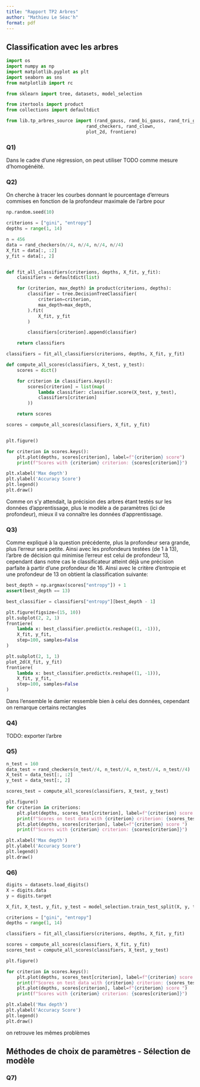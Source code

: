 ```yaml
---
title: "Rapport TP2 Arbres"
author: "Mathieu Le Séac'h"
format: pdf
---
```


## Classification avec les arbres

```python
import os
import numpy as np
import matplotlib.pyplot as plt
import seaborn as sns
from matplotlib import rc

from sklearn import tree, datasets, model_selection

from itertools import product
from collections import defaultdict

from lib.tp_arbres_source import (rand_gauss, rand_bi_gauss, rand_tri_gauss,
                              rand_checkers, rand_clown,
                              plot_2d, frontiere)
```

### Q1)

Dans le cadre d'une régression, on peut utiliser TODO comme mesure d'homogénéité.

### Q2)

On cherche à tracer les courbes donnant le pourcentage d'erreurs commises en fonction de la profondeur maximale de l'arbre pour

```python
np.random.seed(10)

criterions = ["gini", "entropy"]
depths = range(1, 14)

n = 456
data = rand_checkers(n//4, n//4, n//4, n//4)
X_fit = data[:, :2]
y_fit = data[:, 2]


def fit_all_classifiers(criterions, depths, X_fit, y_fit):
    classifiers = defaultdict(list)

    for (criterion, max_depth) in product(criterions, depths):
        classifier = tree.DecisionTreeClassifier(
            criterion=criterion,
            max_depth=max_depth,
        ).fit(
            X_fit, y_fit
        )

        classifiers[criterion].append(classifier)

    return classifiers

classifiers = fit_all_classifiers(criterions, depths, X_fit, y_fit)

def compute_all_scores(classifiers, X_test, y_test):
    scores = dict()

    for criterion in classifiers.keys():
        scores[criterion] = list(map(
            lambda classifier: classifier.score(X_test, y_test),
            classifiers[criterion]
        ))

    return scores

scores = compute_all_scores(classifiers, X_fit, y_fit)


plt.figure()

for criterion in scores.keys():
    plt.plot(depths, scores[criterion], label=f"{criterion} score")
    print(f"Scores with {criterion} criterion: {scores[criterion]}")

plt.xlabel('Max depth')
plt.ylabel('Accuracy Score')
plt.legend()
plt.draw()

```

Comme on s'y attendait, la précision des arbres étant testés sur les données d'apprentissage, plus le modèle a de paramètres (ici de profondeur), mieux il va connaître les données d'apprentissage.


### Q3)

Comme expliqué à la question précédente, plus la profondeur sera grande, plus l'erreur sera petite. Ainsi avec les profondeurs testées (de 1 à 13), l'arbre de décision qui minimise l'erreur est celui de profondeur 13, cependant dans notre cas le classificateur atteint déjà une précision parfaite à partir d'une profondeur de 16. Ainsi avec le critère d'entropie et une profondeur de 13 on obtient la classification suivante:

```python
best_depth = np.argmax(scores["entropy"]) + 1
assert(best_depth == 13)

best_classifier = classifiers["entropy"][best_depth - 1]

plt.figure(figsize=(15, 10))
plt.subplot(2, 2, 1)
frontiere(
    lambda x: best_classifier.predict(x.reshape((1, -1))),
    X_fit, y_fit,
    step=100, samples=False
)

plt.subplot(2, 1, 1)
plot_2d(X_fit, y_fit)
frontiere(
    lambda x: best_classifier.predict(x.reshape((1, -1))),
    X_fit, y_fit,
    step=100, samples=False
)

```

Dans l'ensemble le damier ressemble bien à celui des données, cependant on remarque certains rectangles

### Q4)

TODO: exporter l'arbre

### Q5)

```python
n_test = 160
data_test = rand_checkers(n_test//4, n_test//4, n_test//4, n_test//4)
X_test = data_test[:, :2]
y_test = data_test[:, 2]

scores_test = compute_all_scores(classifiers, X_test, y_test)

plt.figure()
for criterion in criterions:
    plt.plot(depths, scores_test[criterion], label=f"{criterion} score test")
    print(f"Scores on test data with {criterion} criterion: {scores_test[criterion]}")
    plt.plot(depths, scores[criterion], label=f"{criterion} score ")
    print(f"Scores with {criterion} criterion: {scores[criterion]}")

plt.xlabel('Max depth')
plt.ylabel('Accuracy Score')
plt.legend()
plt.draw()
```

### Q6)

```python
digits = datasets.load_digits()
X = digits.data
y = digits.target

X_fit, X_test, y_fit, y_test = model_selection.train_test_split(X, y, test_size=0.2, random_state=10)

criterions = ["gini", "entropy"]
depths = range(1, 14)

classifiers = fit_all_classifiers(criterions, depths, X_fit, y_fit)

scores = compute_all_scores(classifiers, X_fit, y_fit)
scores_test = compute_all_scores(classifiers, X_test, y_test)

plt.figure()

for criterion in scores.keys():
    plt.plot(depths, scores_test[criterion], label=f"{criterion} score test")
    print(f"Scores on test data with {criterion} criterion: {scores_test[criterion]}")
    plt.plot(depths, scores[criterion], label=f"{criterion} score ")
    print(f"Scores with {criterion} criterion: {scores[criterion]}")

plt.xlabel('Max depth')
plt.ylabel('Accuracy Score')
plt.legend()
plt.draw()

```

on retrouve les mêmes problèmes

## Méthodes de choix de paramètres - Sélection de modèle

### Q7)
